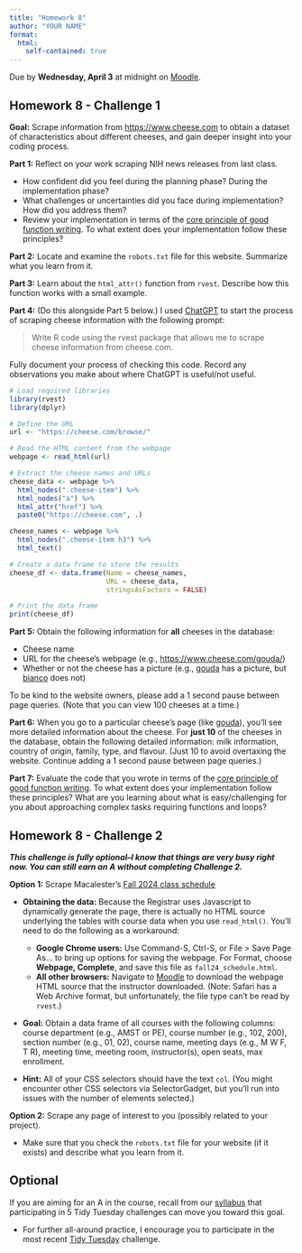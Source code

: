```yaml
---
title: "Homework 8"
author: "YOUR NAME"
format: 
  html:
    self-contained: true
---
```


Due by **Wednesday, April 3** at midnight on [Moodle](https://moodle.macalester.edu/mod/assign/view.php?id=91278).



## Homework 8 - Challenge 1

**Goal:** Scrape information from <https://www.cheese.com> to obtain a dataset of characteristics about different cheeses, and gain deeper insight into your coding process.

**Part 1:** Reflect on your work scraping NIH news releases from last class.

- How confident did you feel during the planning phase? During the implementation phase?
- What challenges or uncertainties did you face during implementation? How did you address them?
- Review your implementation in terms of the [core principle of good function writing](15-strategies-principles.qmd). To what extent does your implementation follow these principles?

**Part 2:** Locate and examine the `robots.txt` file for this website. Summarize what you learn from it.

**Part 3:** Learn about the `html_attr()` function from `rvest`. Describe how this function works with a small example.

**Part 4:** (Do this alongside Part 5 below.) I used [ChatGPT](https://chat.openai.com/chat) to start the process of scraping cheese information with the following prompt:

> Write R code using the rvest package that allows me to scrape cheese information from cheese.com.

Fully document your process of checking this code. Record any observations you make about where ChatGPT is useful/not useful.

```r
# Load required libraries
library(rvest)
library(dplyr)

# Define the URL
url <- "https://cheese.com/browse/"

# Read the HTML content from the webpage
webpage <- read_html(url)

# Extract the cheese names and URLs
cheese_data <- webpage %>%
  html_nodes(".cheese-item") %>%
  html_nodes("a") %>%
  html_attr("href") %>%
  paste0("https://cheese.com", .)

cheese_names <- webpage %>%
  html_nodes(".cheese-item h3") %>%
  html_text()

# Create a data frame to store the results
cheese_df <- data.frame(Name = cheese_names,
                        URL = cheese_data,
                        stringsAsFactors = FALSE)

# Print the data frame
print(cheese_df)
```

**Part 5:** Obtain the following information for **all** cheeses in the database:

- Cheese name
- URL for the cheese's webpage (e.g., <https://www.cheese.com/gouda/>)
- Whether or not the cheese has a picture (e.g., [gouda](https://www.cheese.com/gouda/) has a picture, but [bianco](https://www.cheese.com/bianco/) does not)

To be kind to the website owners, please add a 1 second pause between page queries. (Note that you can view 100 cheeses at a time.)

**Part 6:** When you go to a particular cheese's page (like [gouda](https://www.cheese.com/gouda/)), you'll see more detailed information about the cheese. For **just 10** of the cheeses in the database, obtain the following detailed information: milk information, country of origin, family, type, and flavour. (Just 10 to avoid overtaxing the website. Continue adding a 1 second pause between page queries.)

**Part 7:** Evaluate the code that you wrote in terms of the [core principle of good function writing](15-strategies-principles.qmd). To what extent does your implementation follow these principles? What are you learning about what is easy/challenging for you about approaching complex tasks requiring functions and loops?





## Homework 8 - Challenge 2

***This challenge is fully optional--I know that things are very busy right now. You can still earn an A without completing Challenge 2.***

**Option 1:** Scrape Macalester's [Fall 2024 class schedule](https://macadmsys.macalester.edu/macssb/customPage/page/classSchedule?term=202510)

- **Obtaining the data:** Because the Registrar uses Javascript to dynamically generate the page, there is actually no HTML source underlying the tables with course data when you use `read_html()`. You'll need to do the following as a workaround:
    - **Google Chrome users:** Use Command-S, Ctrl-S, or File > Save Page As... to bring up options for saving the webpage. For Format, choose **Webpage, Complete**, and save this file as `fall24_schedule.html`.
    - **All other browsers:** Navigate to [Moodle](https://moodle.macalester.edu/mod/resource/view.php?id=91422) to download the webpage HTML source that the instructor downloaded. (Note: Safari has a Web Archive format, but unfortunately, the file type can't be read by `rvest`.)

- **Goal:** Obtain a data frame of all courses with the following columns: course department (e.g., AMST or PE), course number (e.g., 102, 200), section number (e.g., 01, 02), course name, meeting days (e.g., M W F, T R), meeting time, meeting room, instructor(s), open seats, max enrollment.

- **Hint:** All of your CSS selectors should have the text `col`. (You might encounter other CSS selectors via SelectorGadget, but you'll run into issues with the number of elements selected.)

**Option 2:** Scrape any page of interest to you (possibly related to your project).

- Make sure that you check the `robots.txt` file for your website (if it exists) and describe what you learn from it.





## Optional

If you are aiming for an A in the course, recall from our [syllabus](syllabus.qmd#requirements-for-an-a) that participating in 5 Tidy Tuesday challenges can move you toward this goal.

- For further all-around practice, I encourage you to participate in the most recent [Tidy Tuesday](https://github.com/rfordatascience/tidytuesday/blob/master/data/2024/2024-03-26/readme.md) challenge.
